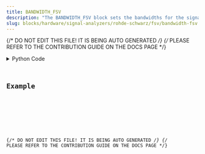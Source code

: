 ```yaml
---
title: BANDWIDTH_FSV
description: "The BANDWIDTH_FSV block sets the bandwidths for the signal analyzer."
slug: blocks/hardware/signal-analyzers/rohde-schwarz/fsv/bandwidth-fsv
---
```


{/* DO NOT EDIT THIS FILE! IT IS BEING AUTO GENERATED */}
{/* PLEASE REFER TO THE CONTRIBUTION GUIDE ON THE DOCS PAGE */}


<PythonDocsDisplay docstring={docstring} />
<details>
<summary>Python Code</summary>



<Code code={pythonCode} lang="py" wrap theme="dracula" />

[Find this Flojoy Block on GitHub](https://github.com/flojoy-ai/blocks/blob/main/blocks/HARDWARE/SIGNAL_ANALYZERS/ROHDE_SCHWARZ/FSV/BANDWIDTH_FSV/BANDWIDTH_FSV.py)

</details>

## Example


<GetHelpWidget />


<AppDisplay app={app} blockName="BANDWIDTH_FSV" client:visible />


<Example />

{/* DO NOT EDIT THIS FILE! IT IS BEING AUTO GENERATED */}
{/* PLEASE REFER TO THE CONTRIBUTION GUIDE ON THE DOCS PAGE */}
